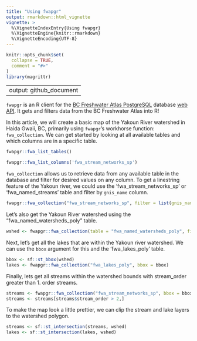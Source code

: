 ```yaml
---
title: "Using fwapgr"
output: rmarkdown::html_vignette
vignette: >
  %\VignetteIndexEntry{Using fwapgr}
  %\VignetteEngine{knitr::rmarkdown}
  %\VignetteEncoding{UTF-8}
---
```


```r
knitr::opts_chunk$set(
  collapse = TRUE,
  comment = "#>"
)
library(magrittr)
```

---
output: github_document
---

`fwapgr` is an R client for the [BC Freshwater Atlas PostgreSQL](https://github.com/smnorris/fwapg) database [web API](https://www.hillcrestgeo.ca/fwapg/index.html). It gets and filters data from the BC Freshwater Atlas into R!  

In this article, we will create a basic map of the Yakoun River watershed in Haida Gwaii, BC, primarily using `fwapgr`'s workhorse function: `fwa_collection`. We can get started by looking at all available tables and which columns are in a specific table.
```r
fwapgr::fwa_list_tables()
```

```r
fwapgr::fwa_list_columns('fwa_stream_networks_sp')
```

`fwa_collection` allows us to retrieve data from any available table in the database and filter for desired values on any column. To get a linestring feature of the Yakoun river, we could use the 'fwa_stream_networks_sp' or 'fwa_named_streams' table and filter by `gnis_name` column. 

```r
fwapgr::fwa_collection("fwa_stream_networks_sp", filter = list(gnis_name = "Yakoun River"))
```

Let's also get the Yakoun River watershed using the "fwa_named_watersheds_poly" table.
```r
wshed <- fwapgr::fwa_collection(table = "fwa_named_watersheds_poly", filter = list(gnis_name = "Yakoun River"))
```

Next, let's get all the lakes that are within the Yakoun river watershed. We can use the `bbox` argument for this and the 'fwa_lakes_poly' table. 
```r
bbox <- sf::st_bbox(wshed)
lakes <- fwapgr::fwa_collection("fwa_lakes_poly", bbox = bbox)
```

Finally, lets get all streams within the watershed bounds with stream_order greater than 1. order streams.
```r
streams <- fwapgr::fwa_collection("fwa_stream_networks_sp", bbox = bbox)
streams <- streams[streams$stream_order > 2,]
```

To make the map look a little prettier, we can clip the stream and lake layers to the watershed polygon.
```r
streams <- sf::st_intersection(streams, wshed)
lakes <- sf::st_intersection(lakes, wshed)
```
